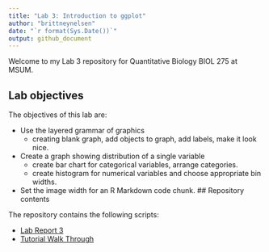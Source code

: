 ```yaml
---
title: "Lab 3: Introduction to ggplot"
author: "brittneynelsen"
date: "`r format(Sys.Date())`"
output: github_document
---
```


Welcome to my Lab 3 repository for Quantitative Biology BIOL 275 at MSUM.

## Lab objectives

The objectives of this lab are:

- Use the layered grammar of graphics
  - creating blank graph, add objects to graph, add labels, make it look nice.
- Create a graph showing distribution of a single variable
  - create bar chart for categorical variables, arrange categories.
  - create histogram for numerical variables and choose appropriate bin widths.
- Set the image width for an R Markdown code chunk.
## Repository contents

The repository contains the following scripts:

- [Lab Report 3](lab-report.md)
- [Tutorial Walk Through](tutorial-walk-through.R)


